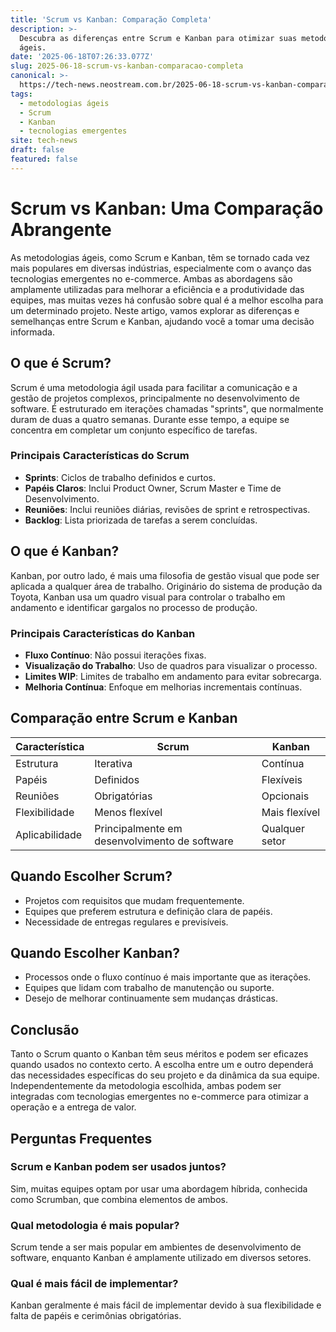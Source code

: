 ```yaml
---
title: 'Scrum vs Kanban: Comparação Completa'
description: >-
  Descubra as diferenças entre Scrum e Kanban para otimizar suas metodologias
  ágeis.
date: '2025-06-18T07:26:33.077Z'
slug: 2025-06-18-scrum-vs-kanban-comparacao-completa
canonical: >-
  https://tech-news.neostream.com.br/2025-06-18-scrum-vs-kanban-comparacao-completa
tags:
  - metodologias ágeis
  - Scrum
  - Kanban
  - tecnologias emergentes
site: tech-news
draft: false
featured: false
---
```


# Scrum vs Kanban: Uma Comparação Abrangente

As metodologias ágeis, como Scrum e Kanban, têm se tornado cada vez mais populares em diversas indústrias, especialmente com o avanço das tecnologias emergentes no e-commerce. Ambas as abordagens são amplamente utilizadas para melhorar a eficiência e a produtividade das equipes, mas muitas vezes há confusão sobre qual é a melhor escolha para um determinado projeto. Neste artigo, vamos explorar as diferenças e semelhanças entre Scrum e Kanban, ajudando você a tomar uma decisão informada.

## O que é Scrum?

Scrum é uma metodologia ágil usada para facilitar a comunicação e a gestão de projetos complexos, principalmente no desenvolvimento de software. É estruturado em iterações chamadas "sprints", que normalmente duram de duas a quatro semanas. Durante esse tempo, a equipe se concentra em completar um conjunto específico de tarefas.

### Principais Características do Scrum
- **Sprints**: Ciclos de trabalho definidos e curtos.
- **Papéis Claros**: Inclui Product Owner, Scrum Master e Time de Desenvolvimento.
- **Reuniões**: Inclui reuniões diárias, revisões de sprint e retrospectivas.
- **Backlog**: Lista priorizada de tarefas a serem concluídas.

## O que é Kanban?

Kanban, por outro lado, é mais uma filosofia de gestão visual que pode ser aplicada a qualquer área de trabalho. Originário do sistema de produção da Toyota, Kanban usa um quadro visual para controlar o trabalho em andamento e identificar gargalos no processo de produção.

### Principais Características do Kanban
- **Fluxo Contínuo**: Não possui iterações fixas.
- **Visualização do Trabalho**: Uso de quadros para visualizar o processo.
- **Limites WIP**: Limites de trabalho em andamento para evitar sobrecarga.
- **Melhoria Contínua**: Enfoque em melhorias incrementais contínuas.

## Comparação entre Scrum e Kanban

| Característica | Scrum | Kanban |
|----------------|-------|--------|
| Estrutura      | Iterativa | Contínua |
| Papéis         | Definidos | Flexíveis |
| Reuniões       | Obrigatórias | Opcionais |
| Flexibilidade  | Menos flexível | Mais flexível |
| Aplicabilidade | Principalmente em desenvolvimento de software | Qualquer setor |

## Quando Escolher Scrum?

- Projetos com requisitos que mudam frequentemente.
- Equipes que preferem estrutura e definição clara de papéis.
- Necessidade de entregas regulares e previsíveis.

## Quando Escolher Kanban?

- Processos onde o fluxo contínuo é mais importante que as iterações.
- Equipes que lidam com trabalho de manutenção ou suporte.
- Desejo de melhorar continuamente sem mudanças drásticas.

## Conclusão

Tanto o Scrum quanto o Kanban têm seus méritos e podem ser eficazes quando usados no contexto certo. A escolha entre um e outro dependerá das necessidades específicas do seu projeto e da dinâmica da sua equipe. Independentemente da metodologia escolhida, ambas podem ser integradas com tecnologias emergentes no e-commerce para otimizar a operação e a entrega de valor.

## Perguntas Frequentes

### Scrum e Kanban podem ser usados juntos?
Sim, muitas equipes optam por usar uma abordagem híbrida, conhecida como Scrumban, que combina elementos de ambos.

### Qual metodologia é mais popular?
Scrum tende a ser mais popular em ambientes de desenvolvimento de software, enquanto Kanban é amplamente utilizado em diversos setores.

### Qual é mais fácil de implementar?
Kanban geralmente é mais fácil de implementar devido à sua flexibilidade e falta de papéis e cerimônias obrigatórias.

